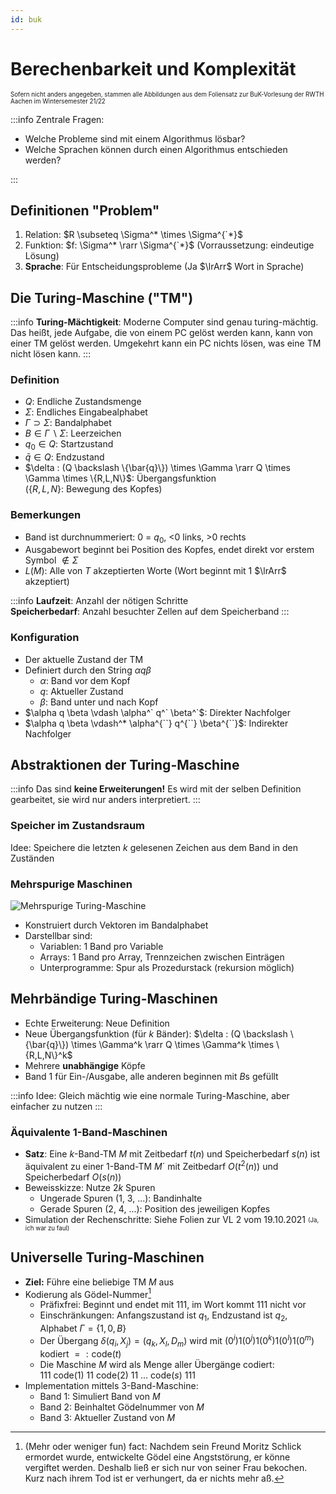 ```yaml
---
id: buk
---
```


# Berechenbarkeit und Komplexität

<aside style={{ display: "block", marginBottom: "1.5rem" }}>
  <sub>
    <sup>
      Sofern nicht anders angegeben, stammen alle Abbildungen aus dem Foliensatz
      zur BuK-Vorlesung der RWTH Aachen im Wintersemester 21/22
    </sup>
  </sub>
</aside>

:::info
Zentrale Fragen:

- Welche Probleme sind mit einem Algorithmus lösbar?
- Welche Sprachen können durch einen Algorithmus entschieden werden?

:::

## Definitionen "Problem"

1. Relation: $R \subseteq \Sigma^* \times \Sigma^{`*}$
2. Funktion: $f: \Sigma^* \rarr \Sigma^{`*}$ (Vorraussetzung: eindeutige Lösung)
3. **Sprache**: Für Entscheidungsprobleme (Ja $\lrArr$ Wort in Sprache)

## Die Turing-Maschine ("TM")

:::info
**Turing-Mächtigkeit**: Moderne Computer sind genau turing-mächtig. Das heißt, jede Aufgabe, die von einem PC gelöst werden kann, kann von einer TM gelöst werden. Umgekehrt kann ein PC nichts lösen, was eine TM nicht lösen kann.
:::

### Definition

- $Q$: Endliche Zustandsmenge
- $\Sigma$: Endliches Eingabealphabet
- $\Gamma \supset \Sigma$: Bandalphabet
- $B \in \Gamma \backslash \Sigma$: Leerzeichen
- $q_0 \in Q$: Startzustand
- $\bar{q} \in Q$: Endzustand
- $\delta : (Q \backslash \{\bar{q}\}) \times \Gamma \rarr Q \times \Gamma \times \{R,L,N\}$: Übergangsfunktion <br/>
  ($\{R,L,N\}$: Bewegung des Kopfes)

### Bemerkungen

- Band ist durchnummeriert: 0 = $q_0$, <0 links, >0 rechts
- Ausgabewort beginnt bei Position des Kopfes, endet direkt vor erstem Symbol $\notin \Sigma$
- $L(M)$: Alle von $T$ akzeptierten Worte (Wort beginnt mit 1 $\lrArr$ akzeptiert)

:::info
**Laufzeit**: Anzahl der nötigen Schritte <br/>
**Speicherbedarf**: Anzahl besuchter Zellen auf dem Speicherband
:::

### Konfiguration

- Der aktuelle Zustand der TM
- Definiert durch den String $\alpha q \beta$
  - $\alpha$: Band vor dem Kopf
  - $q$: Aktueller Zustand
  - $\beta$: Band unter und nach Kopf
- $\alpha q \beta  \vdash \alpha^` q^` \beta^`$: Direkter Nachfolger
- $\alpha q \beta  \vdash^* \alpha^{``} q^{``} \beta^{``}$: Indirekter Nachfolger

## Abstraktionen der Turing-Maschine

:::info
Das sind **keine Erweiterungen!** Es wird mit der selben Definition gearbeitet, sie wird nur anders interpretiert.
:::

### Speicher im Zustandsraum

Idee: Speichere die letzten $k$ gelesenen Zeichen aus dem Band in den Zuständen

### Mehrspurige Maschinen

![Mehrspurige Turing-Maschine](../static/img/buk/tm_mehrspurig.png)

- Konstruiert durch Vektoren im Bandalphabet
- Darstellbar sind:
  - Variablen: 1 Band pro Variable
  - Arrays: 1 Band pro Array, Trennzeichen zwischen Einträgen
  - Unterprogramme: Spur als Prozedurstack (rekursion möglich)

## Mehrbändige Turing-Maschinen

<!-- TODO Foto hinzufügen, sobald Folien online sind -->

- Echte Erweiterung: Neue Definition
- Neue Übergangsfunktion (für $k$ Bänder): $\delta : (Q \backslash \{\bar{q}\}) \times \Gamma^k \rarr Q \times \Gamma^k \times \{R,L,N\}^k$
- Mehrere **unabhängige** Köpfe
- Band 1 für Ein-/Ausgabe, alle anderen beginnen mit $B$s gefüllt

:::info
Idee: Gleich mächtig wie eine normale Turing-Maschine, aber einfacher zu nutzen
:::

### Äquivalente 1-Band-Maschinen

- **Satz**: Eine $k$-Band-TM $M$ mit Zeitbedarf $t(n)$ und Speicherbedarf $s(n)$ ist äquivalent zu einer 1-Band-TM $M´$ mit Zeitbedarf $O(t^2(n))$ und Speicherbedarf $O(s(n))$
- Beweisskizze: Nutze $2k$ Spuren
  - Ungerade Spuren (1, 3, ...): Bandinhalte
  - Gerade Spuren (2, 4, ...): Position des jeweiligen Kopfes
- Simulation der Rechenschritte: Siehe Folien zur VL 2 vom 19.10.2021 <sub><sup>(Ja, ich war zu faul)</sup></sub>

## Universelle Turing-Maschinen

- **Ziel:** Führe eine beliebige TM $M$ aus
- Kodierung als Gödel-Nummer[^1]
  - Präfixfrei: Beginnt und endet mit 111, im Wort kommt 111 nicht vor
  - Einschränkungen: Anfangszustand ist $q_1$, Endzustand ist $q_2$, Alphabet $\Gamma = \{1,0,B\}$
  - Der Übergang $\delta (q_i,X_j) = (q_k,X_l,D_m)$ wird mit $(0^i)1(0^j)1(0^k)1(0^l)1(0^m)$ kodiert $=: \text{code}(t)$
  - Die Maschine $M$ wird als Menge aller Übergänge codiert: $111 \ \text{code}(1) \ 11 \ \text{code}(2) \ 11 \ ... \ \text{code}(s) \ 111$
- Implementation mittels 3-Band-Maschine:
  - Band 1: Simuliert Band von $M$
  - Band 2: Beinhaltet Gödelnummer von $M$
  - Band 3: Aktueller Zustand von $M$

[^1]: (Mehr oder weniger fun) fact: Nachdem sein Freund Moritz Schlick ermordet wurde, entwickelte Gödel eine Angststörung, er könne vergiftet werden. Deshalb ließ er sich nur von seiner Frau bekochen. Kurz nach ihrem Tod ist er verhungert, da er nichts mehr aß.
